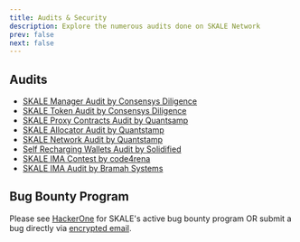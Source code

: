 ```yaml
---
title: Audits & Security
description: Explore the numerous audits done on SKALE Network
prev: false
next: false
---
```


## Audits

- [SKALE Manager Audit by Consensys Diligence](https://diligence.consensys.io/audits/2020/10/skale-network/)
- [SKALE Token Audit by Consensys Diligence](https://diligence.consensys.io/audits/2020/01/skale-token/)
- [SKALE Proxy Contracts Audit by Quantsamp](https://certificate.quantstamp.com/full/skale-proxy-contracts.pdf)
- [SKALE Allocator Audit by Quantstamp](https://certificate.quantstamp.com/full/skale-allocator.pdf)
- [SKALE Network Audit by Quantstamp](https://certificate.quantstamp.com/full/skale-network.pdf)
- [Self Recharging Wallets Audit by Solidified](https://github.com/solidified-platform/audits/blob/master/Audit%20Report%20-%20SKALE%20Self-Recharging%20Wallets.pdf)
- [SKALE IMA Contest by code4rena](https://code4rena.com/reports/2022-02-skale)
- [SKALE IMA Audit by Bramah Systems](https://github.com/skalenetwork/IMA/blob/a08eb61f001792bdbf424c113b631b3088afb1b6/audits/SKALE_Audit_Bramah.pdf)

## Bug Bounty Program

Please see [HackerOne](https://hackerone.com/skale_network?type=team) for SKALE's active bug bounty program OR submit a bug directly via [encrypted email](https://skale.space/security).